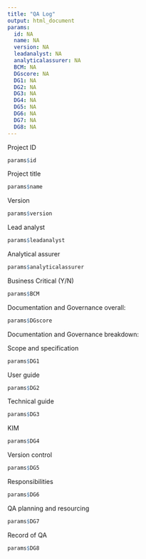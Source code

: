 ```yaml
---
title: "QA Log"
output: html_document
params:
  id: NA
  name: NA
  version: NA
  leadanalyst: NA
  analyticalassurer: NA
  BCM: NA
  DGscore: NA
  DG1: NA
  DG2: NA
  DG3: NA
  DG4: NA
  DG5: NA
  DG6: NA
  DG7: NA
  DG8: NA
---
```


<style>
.column-left{
  float: left;
  width: 33%;
  text-align: left;
}
.column-center{
  display: inline-block;
  width: 33%;
  text-align: center;
}
.column-right{
  float: right;
  width: 33%;
  text-align: right;
}
</style>

Project ID
```r
params$id
```

Project title
```r
params$name
```

Version
```r
params$version
```

Lead analyst
```r
params$leadanalyst
```

Analytical assurer
```r
params$analyticalassurer
```

Business Critical (Y/N)
```r
params$BCM
```

Documentation and Governance overall:
```r
params$DGscore
```

Documentation and Governance breakdown:

Scope and specification
```r
params$DG1
```

User guide

```r
params$DG2
```

Technical guide

```r
params$DG3
```

KIM

```r
params$DG4
```

Version control

```r
params$DG5
```

Responsibilities

```r
params$DG6
```

QA planning and resourcing

```r
params$DG7
```

Record of QA

```r
params$DG8
```